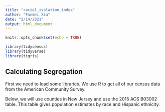 ```yaml
---
title: "racial_isolation_index"
author: "Fanmei Xia"
date: "2/14/2021"
output: html_document
---
```


```r
knitr::opts_chunk$set(echo = TRUE)

library(tidycensus)
library(tidyverse)
library(tigris)
```


## Calculating Segregation
First we need to load some libraries. We use R to get all of our census data from the American Community Survey.

Below, we will use counties in New Jersey and use the 2015 ACS B03002 table. This table gives population estimates by race and Hispanic ethnicity.
